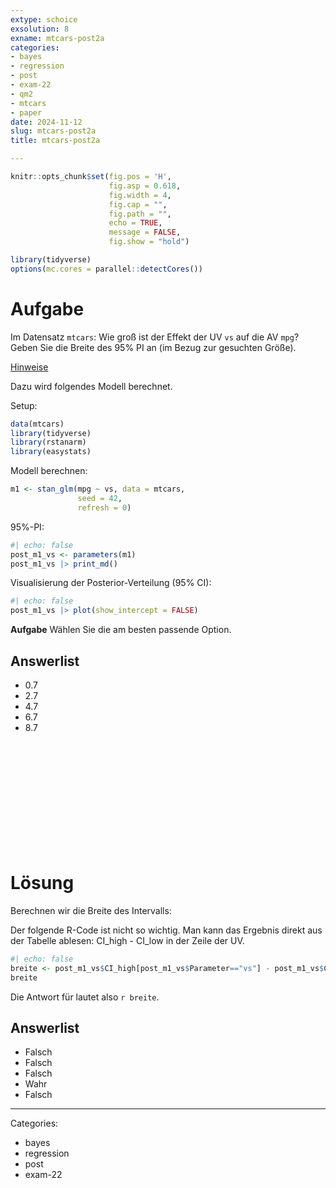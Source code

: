```yaml
---
extype: schoice
exsolution: 8
exname: mtcars-post2a
categories:
- bayes
- regression
- post
- exam-22
- qm2
- mtcars
- paper
date: 2024-11-12
slug: mtcars-post2a
title: mtcars-post2a

---
```






```r
knitr::opts_chunk$set(fig.pos = 'H',
                      fig.asp = 0.618,
                      fig.width = 4,
                      fig.cap = "", 
                      fig.path = "",
                      echo = TRUE,
                      message = FALSE,
                      fig.show = "hold")

library(tidyverse)
options(mc.cores = parallel::detectCores())

```





# Aufgabe



Im Datensatz `mtcars`: Wie groß ist der Effekt der UV `vs`  auf die AV `mpg`?  Geben Sie die Breite des 95% PI an (im Bezug zur gesuchten Größe).



[Hinweise](https://start-bayes.netlify.app/pruefung#bearbeitungshinweise)



Dazu wird folgendes Modell berechnet.


Setup:

```r
data(mtcars)
library(tidyverse)
library(rstanarm)
library(easystats) 
```




Modell berechnen:

```r
m1 <- stan_glm(mpg ~ vs, data = mtcars,
               seed = 42,
               refresh = 0)
```



95%-PI:

```r
#| echo: false
post_m1_vs <- parameters(m1)
post_m1_vs |> print_md()
```


Visualisierung der Posterior-Verteilung (95% CI):

```r
#| echo: false
post_m1_vs |> plot(show_intercept = FALSE)
```




**Aufgabe** Wählen Sie die am besten passende Option.


Answerlist
----------

* 0.7
* 2.7
* 4.7
* 6.7
* 8.7


</br>
</br>
</br>
</br>
</br>
</br>
</br>
</br>
</br>
</br>


# Lösung


Berechnen wir die Breite des Intervalls:

Der folgende R-Code ist nicht so wichtig. Man kann das Ergebnis direkt aus der Tabelle ablesen: CI_high - CI_low in der Zeile der UV.



```r
#| echo: false
breite <- post_m1_vs$CI_high[post_m1_vs$Parameter=="vs"] - post_m1_vs$CI_low[post_m1_vs$Parameter=="vs"] 
breite
```



Die Antwort für lautet also `r breite`.



Answerlist
----------

* Falsch
* Falsch
* Falsch
* Wahr
* Falsch






---

Categories: 

- bayes
- regression
- post
- exam-22

